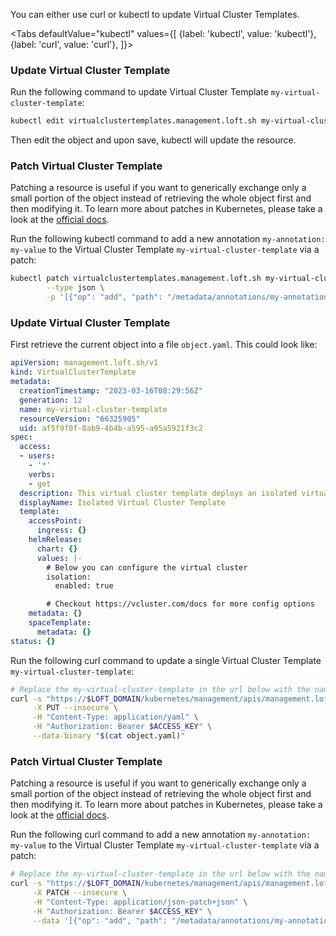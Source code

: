 

You can either use curl or kubectl to update Virtual Cluster Templates.

<Tabs
    defaultValue="kubectl"
    values={[
      {label: 'kubectl', value: 'kubectl'},
      {label: 'curl', value: 'curl'},
    ]}>
  <TabItem value="kubectl">


### Update Virtual Cluster Template

Run the following command to update Virtual Cluster Template `my-virtual-cluster-template`:
```bash
kubectl edit virtualclustertemplates.management.loft.sh my-virtual-cluster-template 
```

Then edit the object and upon save, kubectl will update the resource.

### Patch Virtual Cluster Template

Patching a resource is useful if you want to generically exchange only a small portion of the object instead of retrieving the whole object first and then modifying it.
To learn more about patches in Kubernetes, please take a look at the [official docs](https://kubernetes.io/docs/tasks/manage-kubernetes-objects/update-api-object-kubectl-patch/#use-a-json-merge-patch-to-update-a-deployment).

Run the following kubectl command to add a new annotation `my-annotation: my-value` to the Virtual Cluster Template `my-virtual-cluster-template` via a patch:
```bash
kubectl patch virtualclustertemplates.management.loft.sh my-virtual-cluster-template  \
        --type json \
        -p '[{"op": "add", "path": "/metadata/annotations/my-annotation", "value": "my-value"}]'
```


  </TabItem>
  <TabItem value="curl">


### Update Virtual Cluster Template

First retrieve the current object into a file `object.yaml`. This could look like:
```yaml
apiVersion: management.loft.sh/v1
kind: VirtualClusterTemplate
metadata:
  creationTimestamp: "2023-03-16T08:29:56Z"
  generation: 12
  name: my-virtual-cluster-template
  resourceVersion: "66325905"
  uid: af5f9f0f-8ab9-4b4b-a595-a95a5921f3c2
spec:
  access:
  - users:
    - '*'
    verbs:
    - get
  description: This virtual cluster template deploys an isolated virtual cluster
  displayName: Isolated Virtual Cluster Template
  template:
    accessPoint:
      ingress: {}
    helmRelease:
      chart: {}
      values: |-
        # Below you can configure the virtual cluster
        isolation:
          enabled: true

        # Checkout https://vcluster.com/docs for more config options
    metadata: {}
    spaceTemplate:
      metadata: {}
status: {}

```

Run the following curl command to update a single Virtual Cluster Template `my-virtual-cluster-template`:
```bash
# Replace the my-virtual-cluster-template in the url below with the name of the Virtual Cluster Template you want to update
curl -s "https://$LOFT_DOMAIN/kubernetes/management/apis/management.loft.sh/v1/virtualclustertemplates/my-virtual-cluster-template" \
     -X PUT --insecure \
     -H "Content-Type: application/yaml" \
     -H "Authorization: Bearer $ACCESS_KEY" \
     --data-binary "$(cat object.yaml)"
```

### Patch Virtual Cluster Template

Patching a resource is useful if you want to generically exchange only a small portion of the object instead of retrieving the whole object first and then modifying it.
To learn more about patches in Kubernetes, please take a look at the [official docs](https://kubernetes.io/docs/tasks/manage-kubernetes-objects/update-api-object-kubectl-patch/#use-a-json-merge-patch-to-update-a-deployment).

Run the following curl command to add a new annotation `my-annotation: my-value` to the Virtual Cluster Template `my-virtual-cluster-template` via a patch:
```bash
# Replace the my-virtual-cluster-template in the url below with the name of the Virtual Cluster Template you want to update
curl -s "https://$LOFT_DOMAIN/kubernetes/management/apis/management.loft.sh/v1/virtualclustertemplates/my-virtual-cluster-template" \
     -X PATCH --insecure \
     -H "Content-Type: application/json-patch+json" \
     -H "Authorization: Bearer $ACCESS_KEY" \
     --data '[{"op": "add", "path": "/metadata/annotations/my-annotation", "value": "my-value"}]'
```


  </TabItem>
</Tabs>

